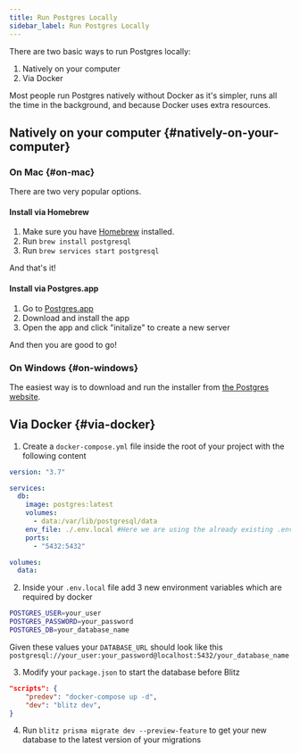 ```yaml
---
title: Run Postgres Locally
sidebar_label: Run Postgres Locally
---
```


There are two basic ways to run Postgres locally:

1. Natively on your computer
2. Via Docker

Most people run Postgres natively without Docker as it's simpler, runs all the time in the background, and because Docker uses extra resources.

## Natively on your computer {#natively-on-your-computer}

### On Mac {#on-mac}

There are two very popular options.

#### Install via Homebrew

1. Make sure you have [Homebrew](https://brew.sh/) installed.
2. Run `brew install postgresql`
3. Run `brew services start postgresql`

And that's it!

#### Install via Postgres.app

1. Go to [Postgres.app](https://postgresapp.com/)
2. Download and install the app
3. Open the app and click "initalize" to create a new server

And then you are good to go!

### On Windows {#on-windows}

The easiest way is to download and run the installer from [the Postgres website](https://www.postgresql.org/download/windows/).

## Via Docker {#via-docker}

1. Create a `docker-compose.yml` file inside the root of your project with the following content

```yaml
version: "3.7"

services:
  db:
    image: postgres:latest
    volumes:
      - data:/var/lib/postgresql/data
    env_file: ./.env.local #Here we are using the already existing .env.local file
    ports:
      - "5432:5432"

volumes:
  data:
```

2. Inside your `.env.local` file add 3 new environment variables which are required by docker

```bash
POSTGRES_USER=your_user
POSTGRES_PASSWORD=your_password
POSTGRES_DB=your_database_name
```

Given these values your `DATABASE_URL` should look like this `postgresql://your_user:your_password@localhost:5432/your_database_name`

3. Modify your `package.json` to start the database before Blitz

```json
"scripts": {
    "predev": "docker-compose up -d",
    "dev": "blitz dev",
}
```

4. Run `blitz prisma migrate dev --preview-feature` to get your new database to the latest version of your migrations
